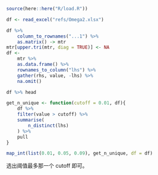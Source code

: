 ```r
source(here::here("R/load.R"))
```

```r
df <- read_excel("refs/Omega2.xlsx")
```

```r
df %>% 
    column_to_rownames("...1") %>% 
    as.matrix() -> mtr
mtr[upper.tri(mtr, diag = TRUE)] <- NA
df <- 
    mtr %>% 
    as.data.frame() %>% 
    rownames_to_column("lhs") %>% 
    gather(rhs, value, -lhs) %>% 
    na.omit()
```

```r
df %>% head
```

```r
get_n_unique <- function(cutoff = 0.01, df){
    df %>% 
    filter(value > cutoff) %>% 
    summarise(
        n_distinct(lhs)
    ) %>% 
    pull
}
```

```r
map_int(list(0.01, 0.05, 0.09), get_n_unique, df = df)
```

选出阈值最多那一个 cutoff 即可。